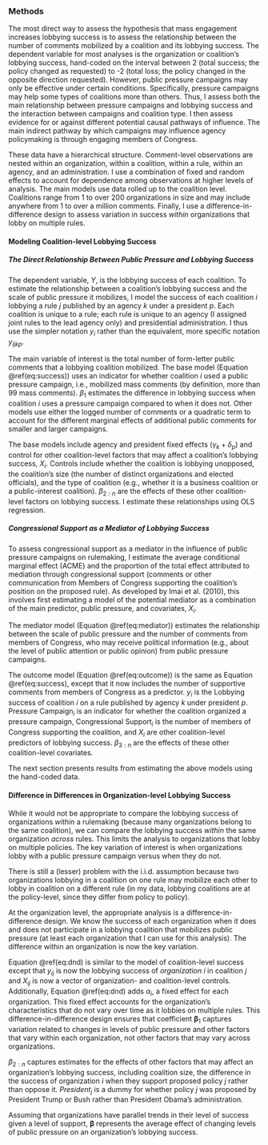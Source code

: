 ### Methods {#influence-methods}

The most direct way to assess the hypothesis that mass engagement increases lobbying success is to assess the relationship between the number of comments mobilized by a coalition and its lobbying success. The dependent variable for most analyses is the organization or coalition's lobbying success, hand-coded on the interval between 2 (total success; the policy changed as requested) to -2 (total loss; the policy changed in the opposite direction requested).  However, public pressure campaigns may only be effective under certain conditions. Specifically, pressure campaigns may help some types of coalitions more than others. Thus, I assess both the main relationship between pressure campaigns and lobbying success and the interaction between campaigns and coalition type. I then assess evidence for or against different potential causal pathways of influence. The main indirect pathway by which campaigns may influence agency policymaking is through engaging members of Congress. 

These data have a hierarchical structure. Comment-level observations are nested within an organization, within a coalition, within a rule, within an agency, and an administration. I use a combination of fixed and random effects to account for dependence among observations at higher levels of analysis. The main models use data rolled up to the coalition level. Coalitions range from 1 to over 200 organizations in size and may include anywhere from 1 to over a million comments. Finally, I use a difference-in-difference design to assess variation in success *within* organizations that lobby on multiple rules.

#### Modeling Coalition-level Lobbying Success

##### The Direct Relationship Between Public Pressure and Lobbying Success

<!--TODO ELLIE: "Also, how does this connect to your formal model from earlier in the chapter? -->

The dependent variable, $Y$, is the lobbying success of each coalition. To estimate the relationship between a coalition's lobbying success and the scale of public pressure it mobilizes, I model the success of each coalition $i$ lobbying a rule $j$ published by an agency $k$ under a president $p$. Each coalition is unique to a rule; each rule is unique to an agency (I assigned joint rules to the lead agency only) and presidential administration. I thus use the simpler notation $y_i$ rather than the equivalent, more specific notation $y_{ijkp}$. 

The main variable of interest is the total number of form-letter public comments that a lobbying coalition mobilized.
The base model (Equation \@ref(eq:success)) uses an indicator for whether coalition $i$ used a public pressure campaign, i.e., mobilized mass comments (by definition, more than 99 mass comments). $\beta_1$ estimates the difference in lobbying success when coalition $i$ uses a pressure campaign compared to when it does not. Other models use either the logged number of comments or a quadratic term to account for the different marginal effects of additional public comments for smaller and larger campaigns. 


\begin{equation} 
Y_{i} = \beta_1 \textbf{Pressure campaign}_{i} + \beta_{2:n} X_i +  \gamma_j + \delta_p + \epsilon_{i} (\#eq:success)
\end{equation} 


The base models include agency and president fixed effects ($\gamma_k + \delta_p$) and control for other coalition-level factors that may affect a coalition's lobbying success, $X_i$. Controls include <!-- of the relative length of the (lead) organizations comment, -->
whether the coalition is lobbying unopposed, the coalition's size (the number of distinct organizations and elected officials), and the type of coalition (e.g., whether it is a business coalition or a public-interest coalition). $\beta_{2:n}$ are the effects of these other coalition-level factors on lobbying success. I estimate these relationships using OLS regression. <!--I also estimate hand-coded lobbying success with beta regression and ordered logit, which is more appropriate but less interpretable. For the automated measures of lobbying success, I estimate beta regression models with the same variables.-->


##### Congressional Support as a Mediator of Lobbying Success

To assess congressional support as a mediator in the influence of public pressure campaigns on rulemaking, I estimate the average conditional marginal effect (ACME) and the proportion of the total effect attributed to mediation through congressional support (comments or other communication from Members of Congress supporting the coalition's position on the proposed rule). As developed by Imai et al. (2010), this involves first estimating a model of the potential mediator as a combination of the main predictor, public pressure, and covariates, $X_i$.

<!--
The bold arrow in figure \@ref(fig:causal-oversight) indicates the key relationship
that I test in this step:-->

The mediator model (Equation \@ref(eq:mediator)) estimates the relationship between the scale of public pressure and the number of comments from members of Congress, who may
receive political information (e.g., about the level of public attention or public opinion) from public pressure campaigns.


\begin{equation}
\textbf{Congressional Support}_{i} = \beta_0 + \beta_1 \textbf{Pressure Campaign}_{i} + \beta_{2:n} X_{i} + \gamma_k + \delta_p + \epsilon_{i} (\#eq:mediator)
\end{equation}

The outcome model (Equation \@ref(eq:outcome)) is the same as Equation \@ref(eq:success), except that it now includes the number of supportive comments from members of Congress as a predictor. $y_i$ is the Lobbying success of coalition $i$ on a rule published by agency $k$ under president $p$. Pressure Campaign$_{i}$ is an indicator for whether the coalition organized a pressure campaign, Congressional Support$_{i}$ is the number of members of Congress supporting the coalition, and $X_{i}$ are other coalition-level predictors of lobbying success. $\beta_{3:n}$ are the effects of these other coalition-level covariates.

\begin{equation} 
Y_{i} = \beta_1 \textbf{Pressure campaign}_{i} + \beta_2 \textbf{Congressional Support}_{i} + \beta_{3:n} X_i +  \gamma_j + \delta_p + \epsilon_{i} (\#eq:outcome)
\end{equation} 

The next section presents results from estimating the above models using the hand-coded data. 


#### Difference in Differences in Organization-level Lobbying Success
<!--I'm not sold on this design in this situation. I'd need to think more about it, but basically, you're looking to see when say, the Sierra group does mobilize vs. when they don't mobilize.  But isn't that basically looking at the effectiveness not just of mobilization but at the constellation of factors that influence the decision to mobilize on different issues? (Popular support for that issue, etc.)? Presumably, the organization's decision to mobilize public pressure has to do with a number of issue/rule-specific conditions? Whether it's a popular issue, etc.  -->

While it would not be appropriate to compare the lobbying success of organizations *within* a rulemaking (because many organizations belong to the same coalition), we can compare the lobbying success *within* the same organization *across* rules. This limits the analysis to organizations that lobby on multiple policies. The key variation of interest is when organizations lobby with a public pressure campaign versus when they do not.


There is still a (lesser) problem with the i.i.d. assumption because two organizations lobbying in a coalition on one rule may mobilize each other to lobby in coalition on a different rule (in my data, lobbying coalitions are at the policy-level, since they differ from policy to policy). 




At the organization level, the appropriate analysis is a difference-in-difference design. We know the success of each organization when it does and does not participate in a lobbying coalition that mobilizes public pressure (at least each organization that I can use for this analysis). The difference within an organization is now the key variation.  

\begin{equation}
Y_{ij} =  \alpha_i + \beta_0 + \beta_1 \textbf{Pressure Campaign}_{ij} + \beta_{2-n} X_{ij} + \gamma_k + \delta_p + \epsilon_{ij}
(\#eq:dnd)
\end{equation}
<!--+ {\beta}_5\text{Coalition Type}_{ij} +{\beta}_6\text{Coalition Type}_{ij}*\text{President}_{j} -->

Equation \@ref(eq:dnd) is similar to the model of coalition-level success except that  $y_{ij}$ is now the lobbying success of *organization* $i$ in coalition $j$ and $X_{ij}$ is now a vector of organization- and coalition-level controls.  Additionally, Equation \@ref(eq:dnd) adds  $\alpha_{i}$, a fixed effect for
each organization. This fixed effect accounts for the organization's
characteristics that do not vary over time as it lobbies on multiple rules. This difference-in-difference design ensures that
coefficient $\boldsymbol{\beta}_1$ captures variation related to changes
in levels of public pressure and other factors that vary within each organization, not other factors that may vary
across organizations. <!--The model also accounts for
the different periods for which data were available from each agency.
$\delta_{jt}$ is an agency-year fixed effect, takes into account
agency-level common shocks across commenters in responsiveness to comment.-->


${\beta}_{2:n}$ captures estimates for the effects of other factors that may affect an organization's lobbying success, including coalition size, the difference in the success of organization $i$ when they support proposed policy $j$ rather than oppose it. ${President}_{j}$ is a dummy for whether policy $j$ was proposed by President Trump or Bush rather than President Obama's administration.

Assuming that organizations have parallel trends in their level of success given a level of support, $\boldsymbol{\beta}$ represents the average effect of changing levels of public pressure on an organization's lobbying success.